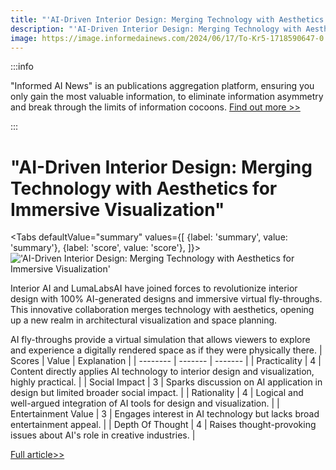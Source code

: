 ```yaml
---
title: "'AI-Driven Interior Design: Merging Technology with Aesthetics for Immersive Visualization'"
description: "'AI-Driven Interior Design: Merging Technology with Aesthetics for Immersive Visualization'"
image: https://image.informedainews.com/2024/06/17/To-Kr5-1718590647-0.jpg
---
```



:::info

"Informed AI News" is an publications aggregation platform, ensuring you only gain the most valuable information, to eliminate information asymmetry and break through the limits of information cocoons.  [Find out more >>](/)

:::

# "AI-Driven Interior Design: Merging Technology with Aesthetics for Immersive Visualization"


<Tabs
	defaultValue="summary"
	values={[
	{label: 'summary', value: 'summary'},
	{label: 'score', value: 'score'},
]}>
<TabItem value="summary">
<img
  src="https://image.informedainews.com/2024/06/17/To-Kr5-1718590647-0.jpg"
  alt="'AI-Driven Interior Design: Merging Technology with Aesthetics for Immersive Visualization'"
/>



Interior AI and LumaLabsAI have joined forces to revolutionize interior design with 100% AI-generated designs and immersive virtual fly-throughs. This innovative collaboration merges technology with aesthetics, opening up a new realm in architectural visualization and space planning.

AI fly-throughs provide a virtual simulation that allows viewers to explore and experience a digitally rendered space as if they were physically there.
</TabItem>
<TabItem value="score">
	| Scores     | Value   | Explanation |
	| -------- | ------- | ------- |
	| Practicality  | 4    | Content directly applies AI technology to interior design and visualization, highly practical.    |
	| Social Impact | 3     | Sparks discussion on AI application in design but limited broader social impact.    |
	| Rationality    | 4    | Logical and well-argued integration of AI tools for design and visualization.    |
	| Entertainment Value    | 3    | Engages interest in AI technology but lacks broad entertainment appeal.    |
	| Depth Of Thought    | 4    | Raises thought-provoking issues about AI's role in creative industries.    |
</TabItem>
</Tabs>

[Full article>>](https://x.com/levelsio/status/1801694185323368549)
